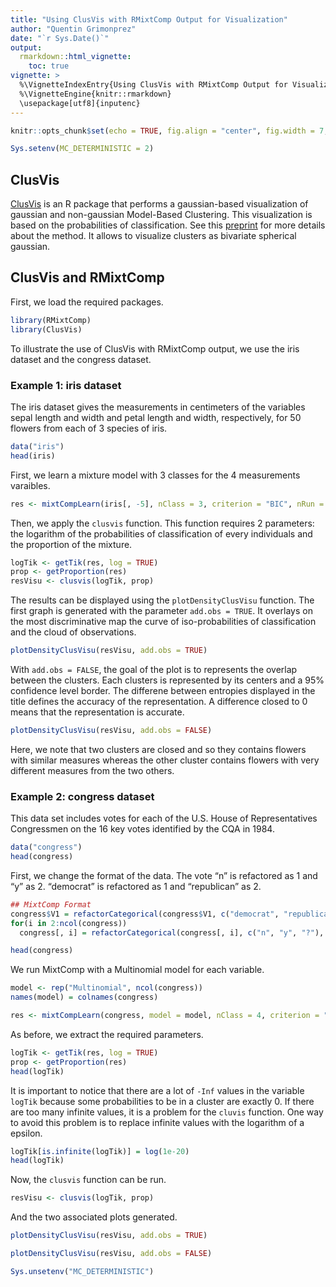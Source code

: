 ```yaml
---
title: "Using ClusVis with RMixtComp Output for Visualization"
author: "Quentin Grimonprez"
date: "`r Sys.Date()`"
output: 
  rmarkdown::html_vignette:
    toc: true
vignette: >
  %\VignetteIndexEntry{Using ClusVis with RMixtComp Output for Visualization}
  %\VignetteEngine{knitr::rmarkdown}
  \usepackage[utf8]{inputenc}
---
```



```r
knitr::opts_chunk$set(echo = TRUE, fig.align = "center", fig.width = 7, fig.height = 5)
```

```r
Sys.setenv(MC_DETERMINISTIC = 2)
```

## ClusVis

[ClusVis](https://cran.r-project.org/package=ClusVis) is an R package that performs a gaussian-based visualization of gaussian and non-gaussian Model-Based Clustering.
This visualization is based on the probabilities of classification. See this [preprint](https://hal.archives-ouvertes.fr/hal-01949155v1/document) for more details about the method. It allows to visualize clusters as bivariate spherical gaussian.


## ClusVis and RMixtComp

First, we load the required packages.

```r
library(RMixtComp)
library(ClusVis)
```

To illustrate the use of ClusVis with RMixtComp output, we use the iris dataset and the congress dataset.

### Example 1: iris dataset

The iris dataset gives the measurements in centimeters of the variables sepal length and width and petal length and width, respectively, for 50 flowers from each of 3 species of iris.

```r
data("iris")
head(iris)
```


First, we learn a mixture model with 3 classes for the 4 measurements varaibles.

```r
res <- mixtCompLearn(iris[, -5], nClass = 3, criterion = "BIC", nRun = 3, nCore = 1, verbose = FALSE)
```


Then, we apply the `clusvis` function. This function requires 2 parameters: the logarithm of the probabilities of classification of every individuals and the proportion of the mixture.
```r
logTik <- getTik(res, log = TRUE)
prop <- getProportion(res)
resVisu <- clusvis(logTik, prop)
```


The results can be displayed using the `plotDensityClusVisu` function. The first graph is generated with the parameter `add.obs = TRUE`. It overlays on the most discriminative map the curve of iso-probabilities of classification and the cloud of observations.
```r
plotDensityClusVisu(resVisu, add.obs = TRUE)
```


With `add.obs = FALSE`, the goal of the plot is to represents the overlap between the clusters. Each clusters is represented by its centers and a 95% confidence level border. The differene between entropies displayed in the title defines the accuracy of the representation. A difference closed to 0 means that the representation is accurate.
```r
plotDensityClusVisu(resVisu, add.obs = FALSE)
```

Here, we note that two clusters are closed and so they contains flowers with similar measures whereas the other cluster contains flowers with very different measures from the two others.


### Example 2: congress dataset

This data set includes votes for each of the U.S. House of Representatives Congressmen on the 16 key votes identified by the CQA in 1984.

```r
data("congress")
head(congress)
```


First, we change the format of the data. The vote "n" is refactored as 1 and "y" as 2. "democrat" is refactored as 1 and "republican" as 2.

```r
## MixtComp Format
congress$V1 = refactorCategorical(congress$V1, c("democrat", "republican", "?"), c(1, 2, "?"))
for(i in 2:ncol(congress))
  congress[, i] = refactorCategorical(congress[, i], c("n", "y", "?"), c(1, 2, "?"))

head(congress)
```


We run MixtComp with a Multinomial model for each variable.

```r
model <- rep("Multinomial", ncol(congress))
names(model) = colnames(congress)

res <- mixtCompLearn(congress, model = model, nClass = 4, criterion = "BIC", nRun = 3, nCore = 1)
```


As before, we extract the required parameters.
```r
logTik <- getTik(res, log = TRUE)
prop <- getProportion(res)
head(logTik)
```

It is important to notice that there are a lot of `-Inf` values in the variable `logTik` because some probabilities to be in a cluster are exactly 0.
If there are too many infinite values, it is a problem for the `cluvis` function. One way to avoid this problem is to replace infinite values with the logarithm of a epsilon.

```r
logTik[is.infinite(logTik)] = log(1e-20)
head(logTik)
```

Now, the `clusvis` function can be run.

```r
resVisu <- clusvis(logTik, prop)
```

And the two associated plots generated.
```r
plotDensityClusVisu(resVisu, add.obs = TRUE)
```

```r
plotDensityClusVisu(resVisu, add.obs = FALSE)
```



```r
Sys.unsetenv("MC_DETERMINISTIC")
```